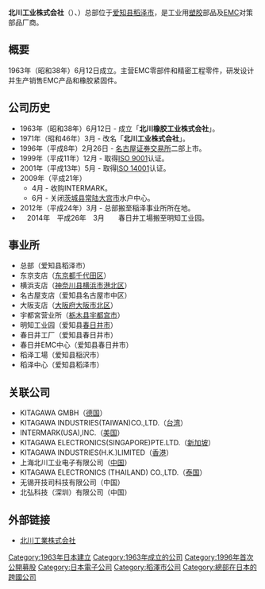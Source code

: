 {{Unreferenced|time=2021-01-25T02:42:10+00:00}}
{{infobox company
|name = 北川工业株式会社
|name_en= KITAGAWA INDUSTRIES CO.,LTD.
|type = [[株式会社|株式会社]]
|location= {{JPN}}[[爱知县|爱知县]][[稻泽市|稻泽市]]目比町东折戸695-1
|foundation = 1963年6月12日<br />（北川橡胶工业株式会社）
|products = EMC零部件及精密工程零件的制造・销售等。
|revenue = 単体 77億28百万円<br />連結 100億16百万円<br />（2012年3月期）
|equity= 単体 187億91百万円<br />連結 270億20百万円<br />（2012年3月31日現在）
|assets = 単体 217億81百万円<br />連結 301億79百万円<br />（2012年3月31日現在）
|num_employees = 単体 254名、連結 507名<br />（2012年3月31日現在）
|major_shareholder = 株式会社KITAGAWA 21.60%<br />有限会社KG 9.17%<br />（2012年3月31日現在）
|homepage= http://www.kitagawa-ind.com/
}}
'''北川工业株式会社'''（{{lang-ja|きたがわこうぎょう}}）、{{lang-en|Kitagawa Industries Co.,Ltd.}}）总部位于[[爱知县|爱知县]][[稻泽市|稻泽市]]，是工业用[[塑胶|塑胶]]部品及[[EMC|EMC]]对策部品厂商。

== 概要 ==
1963年（昭和38年）6月12日成立。主营EMC零部件和精密工程零件，研发设计并生产销售EMC产品和橡胶紧固件。

== 公司历史 ==
* 1963年（昭和38年）6月12日 - 成立「'''北川橡胶工业株式会社'''」。
* 1971年（昭和46年）3月 - 改名「'''北川工业株式会社'''」。
* 1996年（平成8年）2月26日 - [[名古屋证券交易所|名古屋证券交易所]]二部上市。
* 1999年（平成11年）12月 - 取得[[ISO_9000|ISO 9001]]认证。
* 2001年（平成13年）5月 - 取得[[ISO_14001|ISO 14001]]认证。
* 2009年（平成21年）
** 4月 - 收购INTERMARK。
** 6月 - 关闭[[茨城县|茨城县]][[常陆大宫市|常陆大宫市]]水户中心。
* 2012年（平成24年）3月 - 总部搬至稲泽事业所所在地。
*　2014年　平成26年　3月　　春日井工場搬至明知工业园。

== 事业所 ==
* 总部（爱知县稻泽市）
* 东京支店（[[东京都|东京都]][[千代田区|千代田区]]）
* 横浜支店（[[神奈川县|神奈川县]][[横浜市|横浜市]][[港北区|港北区]]）
* 名古屋支店（爱知县名古屋市中区）
* 大阪支店（[[大阪府|大阪府]][[大阪市|大阪市]][[北区_(大阪市)|北区]]）
* 宇都宮营业所（[[栃木县|栃木县]][[宇都宫市|宇都宫市]]）
* 明知工业园（爱知县[[春日井市|春日井市]]）
* 春日井工厂（爱知县春日井市）
* 春日井EMC中心（爱知县春日井市）
* 稻泽工場（爱知县稲沢市）
* 稻泽中心（爱知县稻泽市）

== 关联公司 ==
* KITAGAWA GMBH（[[德国|德国]]）
* KITAGAWA INDUSTRIES(TAIWAN)CO.,LTD.（[[台湾|台湾]]）
* INTERMARK(USA),INC.（[[美利坚合众国|美国]]）
* KITAGAWA ELECTRONICS(SINGAPORE)PTE.LTD.（[[新加坡|新加坡]]）
* KITAGAWA INDUSTRlES(H.K.)LIMITED（[[香港|香港]]）
* 上海北川工业电子有限公司（[[中華人民共和国|中国]]）
* KITAGAWA ELECTRONICS (THAILAND) CO.,LTD.（[[泰王国|泰国]]）
* 无锡开技司科技有限公司（中国）
* 北弘科技（深圳）有限公司（中国）

== 外部链接 ==
* [http://www.kitagawa-ind.com/ 北川工業株式会社]{{Wayback|url=http://www.kitagawa-ind.com/ |date=20140512225739 }}
{{DEFAULTSORT:kitagawa}}
{{Portal bar|日本|愛知|企業}}
[[Category:1963年日本建立|Category:1963年日本建立]]
[[Category:1963年成立的公司|Category:1963年成立的公司]]
[[Category:1996年首次公開募股|Category:1996年首次公開募股]]
[[Category:日本電子公司|Category:日本電子公司]]
[[Category:稻澤市公司|Category:稻澤市公司]]
[[Category:總部在日本的跨國公司|Category:總部在日本的跨國公司]]